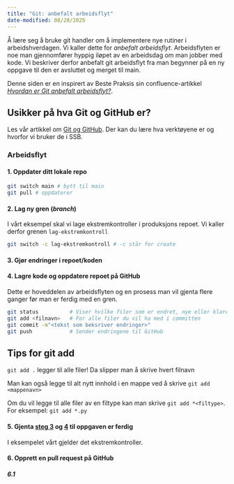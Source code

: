 ```yaml
---
title: "Git: anbefalt arbeidsflyt"
date-modified: 08/28/2025
---
```



Å lære seg å bruke git handler om å implementere nye rutiner i arbeidshverdagen. Vi kaller dette for *anbefalt arbeidsflyt*. Arbeidsflyten er noe man gjennomfører hyppig iløpet av en arbeidsdag om man jobber med kode. Vi beskriver derfor anbefalt git arbeidsflyt fra man begynner på en ny oppgave til den er avsluttet og merget til main.

Denne siden er en inspirert av Beste Praksis sin confluence-artikkel [*Hvordan er Git anbefalt arbeidsflyt?*](https://statistics-norway.atlassian.net/wiki/spaces/BEST/pages/3206283277/Hvordan+er+anbefalt+git+arbeidsflyt).



::: {.callout-tip}
# Usikker på hva Git og GitHub er?
Les vår artikkel om [Git og GitHub](git-og-github.qmd). Der kan du lære hva verktøyene er og hvorfor vi bruker de i SSB.
:::

### Arbeidsflyt

#### 1. Oppdater ditt lokale repo

```.bash
git switch main # bytt til main
git pull # oppdaterer
```
#### 2. Lag ny gren (*branch*)

I vårt eksempel skal vi lage ekstremkontroller i produksjons repoet. Vi kaller derfor grenen `lag-ekstremkontroll`

```.bash
git switch -c lag-ekstremkontroll # -c står for create
```

#### 3. Gjør endringer i repoet/koden

#### 4. Lagre kode og oppdatere repoet på GitHub

Dette er hoveddelen av arbeidsflyten og en prosess man vil gjenta flere ganger før man er ferdig med en gren.

```.bash
git status          # Viser hvilke filer som er endret, nye eller klare for commit
git add <filnavn>   # For alle filer du vil ha med i committen
git commit -m"<tekst som beksriver endringer>" 
git push            # Sender endringene til GitHub
```

::: {.callout-tip}
# Tips for git add
`git add .` legger til alle filer! Da slipper man å skrive hvert filnavn

Man kan også legge til alt nytt innhold i en mappe ved å skrive `git add <mappenavn>`

Om du vil legge til alle filer av en filtype kan man skrive `git add *<filtype>`. For eksempel: `git add *.py` 
:::

#### 5. Gjenta [steg 3](git-arbeidsflyt.qmd#gjør-endringer-i-repoetkoden) og [4](git-arbeidsflyt.qmd#lagre-kode-og-oppdatere-repoet-på-github) til oppgaven er ferdig

I eksempelet vårt gjelder det ekstremkontroller.

#### 6. Opprett en pull request på GitHub

##### 6.1